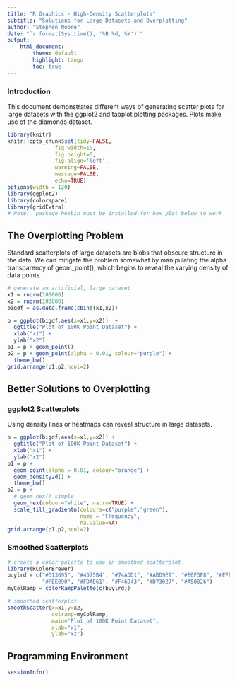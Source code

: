```yaml
---
title: "R Graphics - High-Density Scatterplots"
subtitle: "Solutions for Large Datasets and Overplotting"
author: "Stephen Moore"
date: "`r format(Sys.time(), '%B %d, %Y')`"
output: 
    html_document:
        theme: default
        highlight: tango
        toc: true        
---
```


### Introduction

This document demonstrates different ways of generating scatter plots for large datasets with the ggplot2 and tabplot plotting packages.  Plots make use of the diamonds dataset.

```r
library(knitr)
knitr::opts_chunk$set(tidy=FALSE, 
               fig.width=10,
               fig.height=5,
               fig.align='left',
               warning=FALSE,
               message=FALSE,
               echo=TRUE)
options(width = 120)
library(ggplot2)
library(colorspace)
library(gridExtra)
# Note:  package hexbin must be installed for hex plot below to work
```

## The Overplotting Problem

Standard scatterplots of large datasets are blobs that obscure structure in the data. We can mitigate the problem somewhat by manipulating the alpha transparency of geom_point(), which begins to reveal the varying density of data points
.
```r
# generate an artificial, large dataset
x1 = rnorm(100000)
x2 = rnorm(100000)
bigdf = as.data.frame(cbind(x1,x2))
```

```r
p = ggplot(bigdf,aes(x=x1,y=x2))  +
  ggtitle("Plot of 100K Point Dataset") +
  xlab("x1") +
  ylab("x2")
p1 = p + geom_point()
p2 = p + geom_point(alpha = 0.01, colour="purple") +
  theme_bw()
grid.arrange(p1,p2,ncol=2)
```

## Better Solutions to Overplotting

### ggplot2 Scatterplots

Using density lines or heatmaps can reveal structure in large datasets.

```r
p = ggplot(bigdf,aes(x=x1,y=x2)) +
  ggtitle("Plot of 100K Point Dataset") +
  xlab("x1") +
  ylab("x2")
p1 = p + 
  geom_point(alpha = 0.01, colour="orange") + 
  geom_density2d() + 
  theme_bw()
p2 = p +
  # geom_hex() simple
  geom_hex(colour="white", na.rm=TRUE) +
  scale_fill_gradientn(colours=c("purple","green"),
                       name = "Frequency",
                       na.value=NA)
grid.arrange(p1,p2,ncol=2)
```

### Smoothed Scatterplots

```r

# create a color palette to use in smoothed scatterplot
library(RColorBrewer)
buylrd = c("#313695", "#4575B4", "#74ADD1", "#ABD9E9", "#E0F3F8", "#FFFFBF",
           "#FEE090", "#FDAE61", "#F46D43", "#D73027", "#A50026") 
myColRamp = colorRampPalette(c(buylrd))

# smoothed scatterplot
smoothScatter(x=x1,y=x2,
              colramp=myColRamp,
              main="Plot of 100K Point Dataset",
              xlab="x1",
              ylab="x2")
```

## Programming Environment

```r
sessionInfo()
```


